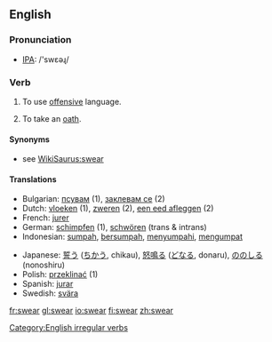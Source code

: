 ==English==
=== Pronunciation ===
*[[w:IPA|IPA]]: /'swεəɻ/

=== Verb ===
[[Category:English irregular verbs]]
{{en-verb2|'''to swear'''|'''[[swears]]'''|'''[[swore]]'''|'''[[sworn]]'''|'''[[swearing]]'''}}

#{{intransitive}} To use [[offensive]] language.
#{{intransitive}} {{transitive}} To take an [[oath]].
====Synonyms====
*see [[WikiSaurus:swear]]

==== Translations ====
{{top}}
*Bulgarian: [[псувам]] (1), [[заклевам се]] (2)
*Dutch: [[vloeken]] (1), [[zweren]] (2), [[een eed afleggen]] (2)
*French: [[jurer]]
*German: [[schimpfen]] (1), [[schwören]] (trans & intrans)
*Indonesian: [[sumpah]], [[sumpah|bersumpah]], [[sumpah|menyumpahi]], [[umpat|mengumpat]]
{{mid}}
*Japanese: [[誓う]] ([[ちかう]], chikau), [[怒鳴る]] ([[どなる]], donaru), [[ののしる]] (nonoshiru)
*Polish: [[przeklinać]] (1)
*Spanish: [[jurar]]
*Swedish: [[svära]]
{{bottom}}

[[fr:swear]]
[[gl:swear]]
[[io:swear]]
[[fi:swear]]
[[zh:swear]]